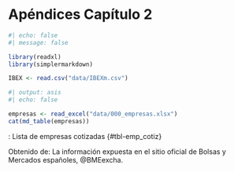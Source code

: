 # Apéndices Capítulo 2 {.unnumbered}

```r
#| echo: false
#| message: false

library(readxl)
library(simplermarkdown)

IBEX <- read.csv("data/IBEXm.csv")
```

```r
#| output: asis
#| echo: false

empresas <- read_excel("data/000_empresas.xlsx")
cat(md_table(empresas))
```

: Lista de empresas cotizadas {#tbl-emp_cotiz}

::: figure-caption
Obtenido de: La información expuesta en el sitio oficial de Bolsas y Mercados españoles, @BMEexcha.
:::